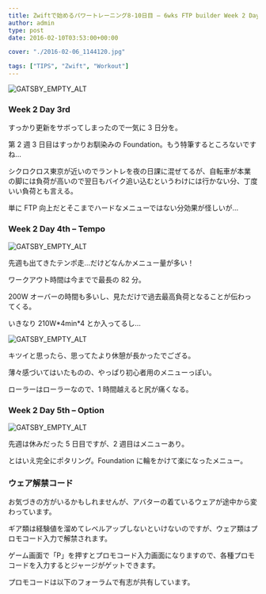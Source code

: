 ---
title: Zwiftで始めるパワートレーニング8-10日目 – 6wks FTP builder Week 2 Day 3-5
author: admin
type: post
date: 2016-02-10T03:53:00+00:00

cover: "./2016-02-06_1144120.jpg"

tags: ["TIPS", "Zwift", "Workout"]
---

![GATSBY_EMPTY_ALT](./2016-02-06_1144120.jpg)

### Week 2 Day 3rd

すっかり更新をサボってしまったので一気に 3 日分を。

第 2 週 3 日目はすっかりお馴染みの Foundation。もう特筆するところないですね…

シクロクロス東京が近いのでラントレを夜の日課に混ぜてるが、自転車が本業の脚には負荷が高いので翌日もバイク追い込むというわけには行かない分、丁度いい負荷とも言える。

単に FTP 向上だとそこまでハードなメニューではない分効果が怪しいが…

### Week 2 Day 4th &#8211; Tempo

![GATSBY_EMPTY_ALT](./2016-02-09_1906350.jpg)

先週も出てきたテンポ走…だけどなんかメニュー量が多い！

ワークアウト時間は今までで最長の 82 分。

200W オーバーの時間も多いし、見ただけで過去最高負荷となることが伝わってくる。

いきなり 210W\*4min\*4 とか入ってるし…

![GATSBY_EMPTY_ALT](./2016-02-09_1922071.jpg)

キツイと思ったら、思ってたより休憩が長かったでござる。

薄々感づいてはいたものの、やっぱり初心者用のメニューっぽい。

ローラーはローラーなので、1 時間越えると尻が痛くなる。

### Week 2 Day 5th &#8211; Option

![GATSBY_EMPTY_ALT](./2016-02-10_2000330.jpg)

先週は休みだった 5 日目ですが、2 週目はメニューあり。

とはいえ完全にポタリング。Foundation に輪をかけて楽になったメニュー。

### ウェア解禁コード

お気づきの方がいるかもしれませんが、アバターの着ているウェアが途中から変わっています。

ギア類は経験値を溜めてレベルアップしないといけないのですが、ウェア類はプロモコード入力で解禁されます。

ゲーム画面で「P」を押すとプロモコード入力画面になりますので、各種プロモコードを入力するとジャージがゲットできます。

プロモコードは以下のフォーラムで有志が共有しています。

<LinkBox url="http://www.titaniumgeek.com/cycling/zwift-promo-code-2/" />

<LinkBox isAmazonLink url="https://www.amazon.co.jp/dp/4583103778/" />
